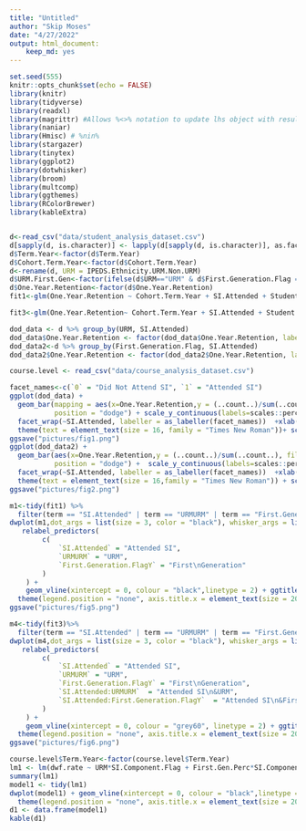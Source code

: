 ```yaml
---
title: "Untitled"
author: "Skip Moses"
date: "4/27/2022"
output: html_document:
    keep_md: yes
---
```


```r
set.seed(555)
knitr::opts_chunk$set(echo = FALSE)
library(knitr)
library(tidyverse)
library(readxl)
library(magrittr) #Allows %<>% notation to update lhs object with resulting value
library(naniar)
library(Hmisc) # %nin%
library(stargazer)
library(tinytex)
library(ggplot2)
library(dotwhisker)
library(broom)
library(multcomp)
library(ggthemes)
library(RColorBrewer)
library(kableExtra)


d<-read_csv("data/student_analysis_dataset.csv")
d[sapply(d, is.character)] <- lapply(d[sapply(d, is.character)], as.factor)
d$Term.Year<-factor(d$Term.Year)
d$Cohort.Term.Year<-factor(d$Cohort.Term.Year)
d<-rename(d, URM = IPEDS.Ethnicity.URM.Non.URM)
d$URM.First.Gen<-factor(ifelse(d$URM=="URM" & d$First.Generation.Flag == "Y", 1, 0 )) #new var, student who is urm and first gen
d$One.Year.Retention<-factor(d$One.Year.Retention)
fit1<-glm(One.Year.Retention ~ Cohort.Term.Year + SI.Attended + Student.Class.Unit.Attempted + Student.Class.Unit.Passed +  URM + Gender.Code + First.Generation.Flag + Academic.Level + Major.1.STEM.Flag + Academic.Standing.Status + HS.GPA + Course.Fee.Exist.Flag + GE.Class.Flag, family = binomial(link = "logit"), data = d)

fit3<-glm(One.Year.Retention~ Cohort.Term.Year + SI.Attended + Student.Class.Unit.Attempted + Student.Class.Unit.Passed +  URM + Gender.Code + First.Generation.Flag + Academic.Level + Major.1.STEM.Flag + Academic.Standing.Status + HS.GPA + Course.Fee.Exist.Flag + GE.Class.Flag + SI.Attended:URM +SI.Attended:First.Generation.Flag, family = binomial(link = "logit"), data = d)

dod_data <- d %>% group_by(URM, SI.Attended)
dod_data$One.Year.Retention <- factor(dod_data$One.Year.Retention, labels = c("No", "Yes"))
dod_data2<-d %>% group_by(First.Generation.Flag, SI.Attended)
dod_data2$One.Year.Retention <- factor(dod_data2$One.Year.Retention, labels = c("No", "Yes"))

course.level <- read_csv("data/course_analysis_dataset.csv")
```

```r
facet_names<-c(`0` = "Did Not Attend SI", `1` = "Attended SI")
ggplot(dod_data) +
  geom_bar(mapping = aes(x=One.Year.Retention,y = (..count..)/sum(..count..), fill=URM), 
           position = "dodge") + scale_y_continuous(labels=scales::percent) +
  facet_wrap(~SI.Attended, labeller = as_labeller(facet_names))  +xlab("One Year Retention")+   ylab("") + theme_few() +
  theme(text = element_text(size = 16, family = "Times New Roman"))+ scale_fill_brewer(name="Under-represented\nMinority",palette = "Paired")
ggsave("pictures/fig1.png")
ggplot(dod_data2) +
  geom_bar(aes(x=One.Year.Retention,y = (..count..)/sum(..count..), fill=First.Generation.Flag),
           position = "dodge") +  scale_y_continuous(labels=scales::percent) +
  facet_wrap(~SI.Attended, labeller = as_labeller(facet_names))  +xlab("One Year Retention")+  ylab("") + theme_few() +
  theme(text = element_text(size = 16,family = "Times New Roman")) + scale_fill_brewer(name="First\nGeneration",palette = "Reds")
ggsave("pictures/fig2.png")
```

```r
m1<-tidy(fit1) %>%
  filter(term == "SI.Attended" | term == "URMURM" | term == "First.Generation.FlagY")
dwplot(m1,dot_args = list(size = 3, color = "black"), whisker_args = list(size = 2, color = "grey"))%>%
   relabel_predictors(
        c(
            `SI.Attended` = "Attended SI",
            `URMURM` = "URM",
            `First.Generation.FlagY` = "First\nGeneration"
        )
    ) +
    geom_vline(xintercept = 0, colour = "black",linetype = 2) + ggtitle("SI and Equity") + xlab("Confidence Interval") + theme_few() +
  theme(legend.position = "none", axis.title.x = element_text(size = 20, family = "Times New Roman"), title = element_text(size = 20,family = "Times New Roman"), text = element_text(size = 20, family = "Times New Roman"))
ggsave("pictures/fig5.png")

m4<-tidy(fit3)%>%
  filter(term == "SI.Attended" | term == "URMURM" | term == "First.Generation.FlagY" | term == "SI.Attended:URMURM" | term == "SI.Attended:First.Generation.FlagY")
dwplot(m4,dot_args = list(size = 3, color = "black"), whisker_args = list(size = 2, color = "grey"))%>%
   relabel_predictors(
        c(
            `SI.Attended` = "Attended SI",
            `URMURM` = "URM",
            `First.Generation.FlagY` = "First\nGeneration",
            `SI.Attended:URMURM`  = "Attended SI\n&URM",
            `SI.Attended:First.Generation.FlagY`  = "Attended SI\n&First Generation"
        )
    ) +
    geom_vline(xintercept = 0, colour = "grey60", linetype = 2) + ggtitle("Interactions SI and Equity")+ xlab("Confidence Interval") + theme_few() +
  theme(legend.position = "none", axis.title.x = element_text(size = 20,family = "Times New Roman"), title = element_text(size = 20),text = element_text(size = 20, family = "Times New Roman"))
ggsave("pictures/fig6.png")
```

```r
course.level$Term.Year<-factor(course.level$Term.Year)
lm1 <- lm(dwf.rate ~ URM*SI.Component.Flag + First.Gen.Perc*SI.Component.Flag + class.size + Term.Year + HS.GPA.Ave, data=course.level, na.action = na.omit)
summary(lm1)
model1 <- tidy(lm1)
dwplot(model1) + geom_vline(xintercept = 0, colour = "black",linetype = 2) + ggtitle("Model Results DWF Rate and Equity Gaps") + xlab("Confidence Interval") + theme_few() +
  theme(legend.position = "none", axis.title.x = element_text(size = 20), title = element_text(size = 32))
d1 <- data.frame(model1)
kable(d1)
```